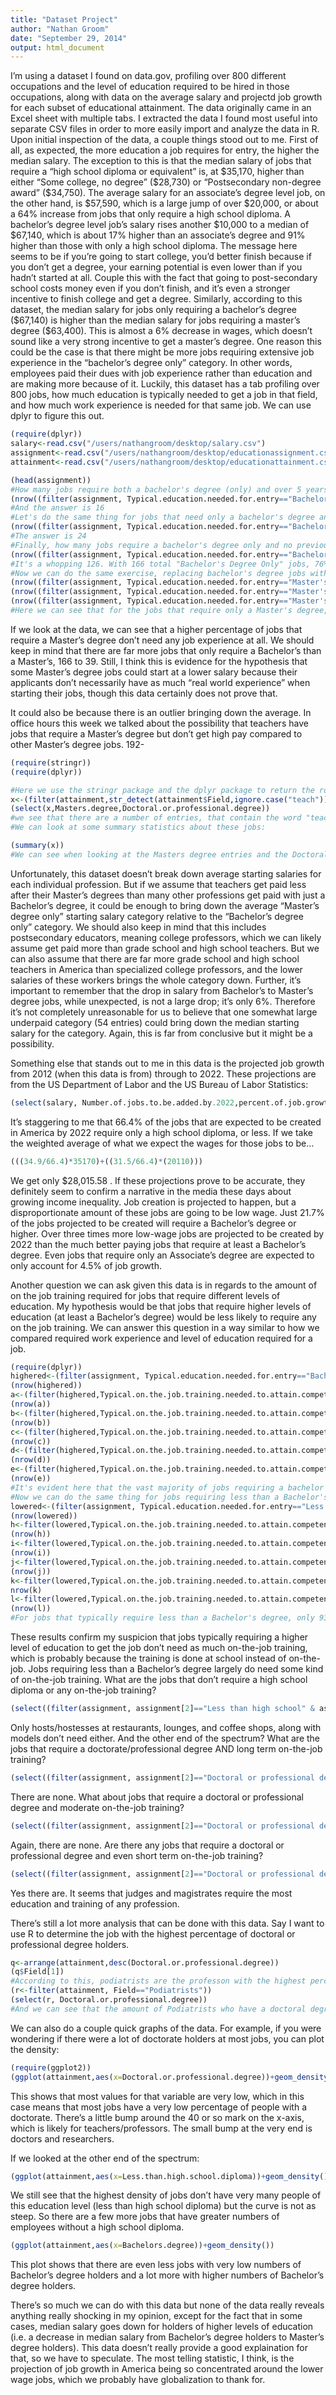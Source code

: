 ```yaml
---
title: "Dataset Project"
author: "Nathan Groom"
date: "September 29, 2014"
output: html_document
---
```


I'm using a dataset I found on data.gov, profiling over 800 different occupations and the level of education required to be hired in those occupations, along with data on the average salary and projectd job growth for each subset of educational attainment. The data originally came in an Excel sheet with multiple tabs. I extracted the data I found most useful into separate CSV files in order to more easily import and analyze the data in R. 
Upon initial inspection of the data, a couple things stood out to me. First of all, as expected, the more education a job requires for entry, the higher the median salary. The exception to this is that the median salary of jobs that require a "high school diploma or equivalent" is, at $35,170, higher than either "Some college, no degree" ($28,730) or "Postsecondary non-degree award" ($34,750). The average salary for an associate's degree level job, on the other hand, is $57,590, which is a large jump of over $20,000, or about a 64% increase from jobs that only require a high school diploma. A bachelor's degree level job's salary rises another $10,000 to a median of $67,140, which is about 17% higher than an associate's degree and 91% higher than those with only a high school diploma. The message here seems to be if you're going to start college, you'd better finish because if you don't get a degree, your earning potential is even lower than if you hadn't started at all. Couple this with the fact that going to post-secondary school costs money even if you don't finish, and it's even a stronger incentive to finish college and get a degree.
Similarly, according to this dataset, the median salary for jobs only requiring a bachelor's degree ($67,140) is higher than the median salary for jobs requiring a master's degree ($63,400). This is almost a 6% decrease in wages, which doesn't sound like a very strong incentive to get a master's degree.
One reason this could be the case is that there might be more jobs requiring extensive job experience in the "bachelor's degree only" category. In other words, employees paid their dues with job experience rather than education and are making more because of it. Luckily, this dataset has a tab profiling over 800 jobs, how much education is typically needed to get a job in that field, and how much work experience is needed for that same job. We can use dplyr to figure this out. 

```r
(require(dplyr))
salary<-read.csv("/users/nathangroom/desktop/salary.csv")
assignment<-read.csv("/users/nathangroom/desktop/educationassignment.csv")
attainment<-read.csv("/users/nathangroom/desktop/educationattainment.csv")

(head(assignment))
#How many jobs require both a bachelor's degree (only) and over 5 years of job experience for entry?
(nrow((filter(assignment, Typical.education.needed.for.entry=="Bachelor's degree" & Work.experience.in.a.related.occupation=="5 years or more"))))
#And the answer is 16
#Let's do the same thing for jobs that need only a bachelor's degree and less than 5 years of experience:
(nrow((filter(assignment, Typical.education.needed.for.entry=="Bachelor's degree" & Work.experience.in.a.related.occupation=="Less than 5 years"))))
#The answer is 24
#Finally, how many jobs require a bachelor's degree only and no previous experience?
(nrow((filter(assignment, Typical.education.needed.for.entry=="Bachelor's degree" & Work.experience.in.a.related.occupation=="None"))))
#It's a whopping 126. With 166 total "Bachelor's Degree Only" jobs, 76% need no experience, 14% need less than 5 years' experience and only 10% need 5 years or more experience.
#Now we can do the same exercise, replacing bachelor's degree jobs with jobs that require a master's to see the experience needed for those jobs.
(nrow((filter(assignment, Typical.education.needed.for.entry=="Master's degree" & Work.experience.in.a.related.occupation=="5 years or more"))))
(nrow((filter(assignment, Typical.education.needed.for.entry=="Master's degree" & Work.experience.in.a.related.occupation=="Less than 5 years"))))
(nrow((filter(assignment, Typical.education.needed.for.entry=="Master's degree" & Work.experience.in.a.related.occupation=="None"))))
#Here we can see that for the jobs that require only a Master's degree, the number of jobs that require 5 years or more, less than 5 years, and no experience are 3, 1 and 35, respectively. This corresponds to 8%, 3% and 90%.
```

If we look at the data, we can see that a higher percentage of jobs that require a Master's degree don't need any job experience at all. We should keep in mind that there are far more jobs that only require a Bachelor's than a Master's, 166 to 39. Still, I think this is evidence for the hypothesis that some Master's degree jobs could start at a lower salary because their applicants don't necessarily have as much "real world experience" when starting their jobs, though this data certainly does not prove that.

It could also be because there is an outlier bringing down the average. In office hours this week we talked about the possibility that teachers have jobs that require a Master's degree but don't get high pay compared to other Master's degree jobs.
192-
```r
(require(stringr))
(require(dplyr))

#Here we use the stringr package and the dplyr package to return the rows that have the word "teach"
x<-(filter(attainment,str_detect(attainment$Field,ignore.case("teach"))==TRUE))
(select(x,Masters.degree,Doctoral.or.professional.degree))
#we see that there are a number of entries, that contain the word "teach" or "teacher" in the job title. Just glancing at the 54 results, we can see that there are high numbers in the columns indicating Master's degree or higher.
#We can look at some summary statistics about these jobs:

(summary(x))
#We can see when looking at the Masters degree entries and the Doctoral or professional degree entries, the mean percentage of workers in these jobs who have a Master's degree is 35.48, and the median is almost the same, at 35.60. For Doctoral or professional degrees, the mean is 31.369 and the median is 43.300. In other words roughly 60-70% of teaching jobs require a Master's degree or higher.
```

Unfortunately, this dataset doesn't break down average starting salaries for each individual profession. But if we assume that teachers get paid less after their Master's degrees than many other professions get paid with just a Bachelor's degree, it could be enough to bring down the average "Master's degree only" starting salary category relative to the "Bachelor's degree only" category. We should also keep in mind that this includes postsecondary educators, meaning college professors, which we can likely assume get paid more than grade school and high school teachers. But we can also assume that there are far more grade school and high school teachers in America than specialized college professors, and the lower salaries of these workers brings the whole category down. Further, it's important to remember that the drop in salary from Bachelor's to Master's degree jobs, while unexpected, is not a large drop; it's only 6%. Therefore it's not completely unreasonable for us to believe that one somewhat large underpaid category (54 entries) could bring down the median starting salary for the category. Again, this is far from conclusive but it might be a possibility.

Something else that stands out to me in this data is the projected job growth from 2012 (when this data is from) through to 2022. These projections are from the US Department of Labor and the US Bureau of Labor Statistics:
```r
(select(salary, Number.of.jobs.to.be.added.by.2022,percent.of.job.growth ))
```
It's staggering to me that 66.4% of the jobs that are expected to be created in America by 2022 require only a high school diploma, or less. If we take the weighted average of what we expect the wages for those jobs to be...
```r
(((34.9/66.4)*35170)+((31.5/66.4)*(20110)))
```
We get only $28,015.58 . 
If these projections prove to be accurate, they definitely seem to confirm a narrative in the media these days about growing income inequality. Job creation is projected to happen, but a disproportionate amount of these jobs are going to be low wage. Just 21.7% of the jobs projected to be created will require a Bachelor's degree or higher. Over three times more low-wage jobs are projected to be created by 2022 than the much better paying jobs that require at least a Bachelor's degree. Even jobs that require only an Associate's degree are expected to only account for 4.5% of job growth.

Another question we can ask given this data is in regards to the amount of on the job training required for jobs that require different levels of education. My hypothesis would be that jobs that require higher levels of education (at least a Bachelor's degree) would be less likely to require any on the job training. We can answer this question in a way similar to how we compared required work experience and level of education required for a job.
```r
(require(dplyr))
highered<-(filter(assignment, Typical.education.needed.for.entry=="Bachelor's degree" | Typical.education.needed.for.entry=="Master's degree" | Typical.education.needed.for.entry == "Doctoral or professional degree"))
(nrow(highered))
a<-(filter(highered,Typical.on.the.job.training.needed.to.attain.competency.in.the.occupation=="None"))
(nrow(a))
b<-(filter(highered,Typical.on.the.job.training.needed.to.attain.competency.in.the.occupation=="Short-term on-the-job training"))
(nrow(b))
c<-(filter(highered,Typical.on.the.job.training.needed.to.attain.competency.in.the.occupation=="Moderate-term on-the-job training"))
(nrow(c))
d<-(filter(highered,Typical.on.the.job.training.needed.to.attain.competency.in.the.occupation=="Long-term on-the-job training"))
(nrow(d))
e<-(filter(highered,Typical.on.the.job.training.needed.to.attain.competency.in.the.occupation=="Apprenticeship"))
(nrow(e))
#It's evident here that the vast majority of jobs requiring a bachelor's degree or higher (about 77%) require no on-the-job training at all.
#Now we can do the same thing for jobs requiring less than a Bachelor's degree.
lowered<-(filter(assignment, Typical.education.needed.for.entry=="Less than high school" | Typical.education.needed.for.entry=="High school diploma or equivalent" | Typical.education.needed.for.entry == "Associate's degree" | Typical.education.needed.for.entry=="Postsecondary non-degree award"))
(nrow(lowered))
h<-filter(lowered,Typical.on.the.job.training.needed.to.attain.competency.in.the.occupation=="None")
(nrow(h))
i<-filter(lowered,Typical.on.the.job.training.needed.to.attain.competency.in.the.occupation=="Short-term on-the-job training")
(nrow(i))
j<-filter(lowered,Typical.on.the.job.training.needed.to.attain.competency.in.the.occupation=="Moderate-term on-the-job training")
(nrow(j))
k<-filter(lowered,Typical.on.the.job.training.needed.to.attain.competency.in.the.occupation=="Long-term on-the-job training")
nrow(k)
l<-filter(lowered,Typical.on.the.job.training.needed.to.attain.competency.in.the.occupation=="Apprenticeship")
(nrow(l))
#For jobs that typically require less than a Bachelor's degree, only 93/546 or about 17% #require no on-the-job training at all, whereas the remaining 83% require at least some #training (including 15 that require an "Apprenticeship")
```
These results confirm my suspicion that jobs typically requiring a higher level of education to get the job don't need as much on-the-job training, which is probably because the training is done at school instead of on-the-job. Jobs requiring less than a Bachelor's degree largely do need some kind of on-the-job training. What are the jobs that don't require a high school diploma or any on-the-job training?
```r
(select((filter(assignment, assignment[2]=="Less than high school" & assignment[4]=="None")),Field))
```
Only hosts/hostesses at restaurants, lounges, and coffee shops, along with models don't need either. 
And the other end of the spectrum? What are the jobs that require a doctorate/professional degree AND long term on-the-job training?
```r
(select((filter(assignment, assignment[2]=="Doctoral or professional degree" & assignment[4]=="Long-term on-the-job training")),Field))
```
There are none.
What about jobs that require a doctoral or professional degree and moderate on-the-job training?
```r
(select((filter(assignment, assignment[2]=="Doctoral or professional degree" & assignment[4]=="Moderate-term on-the-job training")),Field))
```
Again, there are none.
Are there any jobs that require a doctoral or professional degree and even short term on-the-job training?
```r
(select((filter(assignment, assignment[2]=="Doctoral or professional degree" & assignment[4]=="Short-term on-the-job training")),Field))
```
Yes there are. It seems that judges and magistrates require the most education and training of any profession.

There's still a lot more analysis that can be done with this data. Say I want to use R to determine the job with the highest percentage of doctoral or professional degree holders.
```r
q<-arrange(attainment,desc(Doctoral.or.professional.degree))
(q$Field[1])
#According to this, podiatrists are the professon with the highest percentage of doctorals. If we want to see what percentage that is, we can do this:
(r<-filter(attainment, Field=="Podiatrists"))
(select(r, Doctoral.or.professional.degree))
#And we can see that the amount of Podiatrists who have a doctoral degree is 97.3%. Makes you wonder how those other 2.7% got the job!
```

We can also do a couple quick graphs of the data. For example, if you were wondering if there were a lot of doctorate holders at most jobs, you can plot the density:
```r
(require(ggplot2))
(ggplot(attainment,aes(x=Doctoral.or.professional.degree))+geom_density())
```

This shows that most values for that variable are very low, which in this case means that most jobs have a very low percentage of people with a doctorate. There's a little bump around the 40 or so mark on the x-axis, which is likely for teachers/professors. The small bump at the very end is doctors and researchers.

If we looked at the other end of the spectrum:
```r
(ggplot(attainment,aes(x=Less.than.high.school.diploma))+geom_density())
```

We still see that the highest density of jobs don't have very many people of this education level (less than high school diploma) but the curve is not as steep. So there are a few more jobs that have greater numbers of employees without a high school diploma.

```r
(ggplot(attainment,aes(x=Bachelors.degree))+geom_density())
```

This plot shows that there are even less jobs with very low numbers of Bachelor's degree holders and a lot more with higher numbers of Bachelor's degree holders.

There's so much we can do with this data but none of the data really reveals anything really shocking in my opinion, except for the fact that in some cases, median salary goes down for holders of higher levels of education (i.e. a decrease in median salary from Bachelor's degree holders to Master's degree holders). This data doesn't really provide a good explaination for that, so we have to speculate. The most telling statistic, I think, is the projection of job growth in America being so concentrated around the lower wage jobs, which we probably have globalization to thank for.